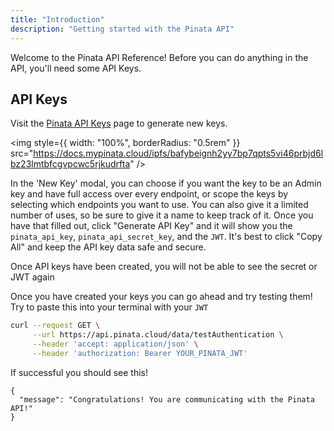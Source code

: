 ```yaml
---
title: "Introduction"
description: "Getting started with the Pinata API"
---
```


Welcome to the Pinata API Reference! Before you can do anything in the API, you'll need some API Keys.

## API Keys

Visit the [Pinata API Keys](https://app.pinata.cloud/developers/api-keys) page to generate new keys.

<img
  style={{ width: "100%", borderRadius: "0.5rem" }}
  src="https://docs.mypinata.cloud/ipfs/bafybeignh2yy7bp7qpts5vi46prbjd6lbz23lmtbfcgvpcwc5rjkudrfta"
/>

In the 'New Key' modal, you can choose if you want the key to be an Admin key and have full access over every endpoint, or scope the keys by selecting which endpoints you want to use. You can also give it a limited number of uses, so be sure to give it a name to keep track of it. Once you have that filled out, click "Generate API Key" and it will show you the `pinata_api_key`, `pinata_api_secret_key`, and the `JWT`. It's best to click "Copy All" and keep the API key data safe and secure.

<Warning>
  Once API keys have been created, you will not be able to see the secret or JWT
  again
</Warning>

Once you have created your keys you can go ahead and try testing them! Try to paste this into your terminal with your `JWT`

```bash
curl --request GET \
     --url https://api.pinata.cloud/data/testAuthentication \
     --header 'accept: application/json' \
     --header 'authorization: Bearer YOUR_PINATA_JWT'
```

If successful you should see this!

```shell bash
{
  "message": "Congratulations! You are communicating with the Pinata API!"
}
```
